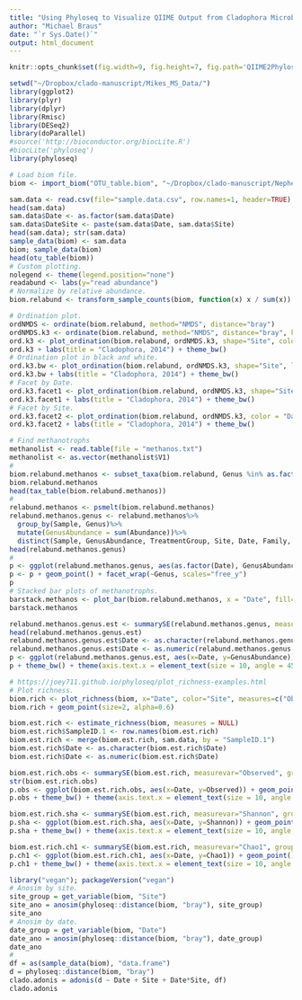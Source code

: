 ```yaml
---
title: "Using Phyloseq to Visualize QIIME Output from Cladophora Microbiota, 2014"
author: "Michael Braus"
date: "`r Sys.Date()`"
output: html_document
---
```

```r
knitr::opts_chunk$set(fig.width=9, fig.height=7, fig.path='QIIME2Phyloseq-figs/', warning=FALSE, message=FALSE, cache=TRUE)
```
```r
setwd("~/Dropbox/clado-manuscript/Mikes_MS_Data/")
library(ggplot2)
library(plyr)
library(dplyr)
library(Rmisc)
library(DESeq2)
library(doParallel)
#source('http://bioconductor.org/biocLite.R')
#biocLite('phyloseq')
library(phyloseq)
```
``` r
# Load biom file. 
biom <- import_biom("OTU_table.biom", "~/Dropbox/clado-manuscript/Nephele/PipelineResults_NMEPINZ20QK1/nephele_outputs/tree.tre", parseFunction=parse_taxonomy_greengenes)
```
``` r
sam.data <- read.csv(file="sample.data.csv", row.names=1, header=TRUE)
head(sam.data)
sam.data$Date <- as.factor(sam.data$Date)
sam.data$DateSite <- paste(sam.data$Date, sam.data$Site)
head(sam.data); str(sam.data)
sample_data(biom) <- sam.data
biom; sample_data(biom)
head(otu_table(biom))
# Custom plotting. 
nolegend <- theme(legend.position="none")
readabund <- labs(y="read abundance")
# Normalize by relative abundance. 
biom.relabund <- transform_sample_counts(biom, function(x) x / sum(x))
```
```r
# Ordination plot. 
ordNMDS <- ordinate(biom.relabund, method="NMDS", distance="bray")
ordNMDS.k3 <- ordinate(biom.relabund, method="NMDS", distance="bray", k=3)
ord.k3 <- plot_ordination(biom.relabund, ordNMDS.k3, shape="Site", color = "DateSite") + geom_point(size=3) + geom_polygon(aes(fill=DateSite), alpha=0.7)
ord.k3 + labs(title = "Cladophora, 2014") + theme_bw()
# Ordination plot in black and white. 
ord.k3.bw <- plot_ordination(biom.relabund, ordNMDS.k3, shape="Site", label = "Date") + geom_point(size=2) + geom_polygon(colour="black", size=0.25, fill="white", alpha = 0.2, aes(group=DateSite))
ord.k3.bw + labs(title = "Cladophora, 2014") + theme_bw()
# Facet by Date. 
ord.k3.facet1 <- plot_ordination(biom.relabund, ordNMDS.k3, shape="Site") + geom_point(size=2.5) + facet_wrap(~Date) + geom_polygon(colour="black", size=0.25, fill="white", alpha = 0.2, aes(group=DateSite))
ord.k3.facet1 + labs(title = "Cladophora, 2014") + theme_bw()
# Facet by Site. 
ord.k3.facet2 <- plot_ordination(biom.relabund, ordNMDS.k3, color = "Date") + geom_point(size=2.5) + facet_wrap(~Site, ncol = 1) + geom_polygon(colour="black", size=0.25, fill="white", alpha = 0.2, aes(group=DateSite))
ord.k3.facet2 + labs(title = "Cladophora, 2014") + theme_bw()
```
```r
# Find methanotrophs
methanolist <- read.table(file = "methanos.txt")
methanolist <- as.vector(methanolist$V1)
# 
biom.relabund.methanos <- subset_taxa(biom.relabund, Genus %in% as.factor(methanolist))
biom.relabund.methanos
head(tax_table(biom.relabund.methanos))
# 
relabund.methanos <- psmelt(biom.relabund.methanos)
relabund.methanos.genus <- relabund.methanos%>%
  group_by(Sample, Genus)%>%
  mutate(GenusAbundance = sum(Abundance))%>%
  distinct(Sample, GenusAbundance, TreatmentGroup, Site, Date, Family, Genus)
head(relabund.methanos.genus)
# 
p <- ggplot(relabund.methanos.genus, aes(as.factor(Date), GenusAbundance, color = Site))
p <- p + geom_point() + facet_wrap(~Genus, scales="free_y")
p
# Stacked bar plots of methanotrophs. 
barstack.methanos <- plot_bar(biom.relabund.methanos, x = "Date", fill="Site") + facet_wrap(~Genus, scales="free_y")
barstack.methanos
```
```r
relabund.methanos.genus.est <- summarySE(relabund.methanos.genus, measurevar="GenusAbundance", groupvars=c("Site","Date", "Genus"))
head(relabund.methanos.genus.est)
relabund.methanos.genus.est$Date <- as.character(relabund.methanos.genus.est$Date)
relabund.methanos.genus.est$Date <- as.numeric(relabund.methanos.genus.est$Date)
p <- ggplot(relabund.methanos.genus.est, aes(x=Date, y=GenusAbundance)) + geom_point() +  geom_errorbar(aes(ymin=GenusAbundance-se, ymax=GenusAbundance+se)) +  geom_smooth(method="lm", se=TRUE) + facet_wrap(~Genus~Site, ncol = 3, scales="free_y")
p + theme_bw() + theme(axis.text.x = element_text(size = 10, angle = 45, hjust=1),axis.text.y = element_text(size = 10))
```
```r
# https://joey711.github.io/phyloseq/plot_richness-examples.html
# Plot richness. 
biom.rich <- plot_richness(biom, x="Date", color="Site", measures=c("Observed", "Chao1", "Shannon"))
biom.rich + geom_point(size=2, alpha=0.6)

biom.est.rich <- estimate_richness(biom, measures = NULL)
biom.est.rich$SampleID.1 <- row.names(biom.est.rich)
biom.est.rich <- merge(biom.est.rich, sam.data, by = "SampleID.1")
biom.est.rich$Date <- as.character(biom.est.rich$Date)
biom.est.rich$Date <- as.numeric(biom.est.rich$Date)
```
```r
biom.est.rich.obs <- summarySE(biom.est.rich, measurevar="Observed", groupvars=c("Date","Site"))
str(biom.est.rich.obs)
p.obs <- ggplot(biom.est.rich.obs, aes(x=Date, y=Observed)) + geom_point() +  geom_errorbar(aes(ymin=Observed-se, ymax=Observed+se)) + geom_smooth(method="lm",se=TRUE) + facet_grid(~ Site)
p.obs + theme_bw() + theme(axis.text.x = element_text(size = 10, angle = 45, hjust=1),axis.text.y = element_text(size = 10))
```
```r
biom.est.rich.sha <- summarySE(biom.est.rich, measurevar="Shannon", groupvars=c("Date","Site")); biom.est.rich.sha
p.sha <- ggplot(biom.est.rich.sha, aes(x=Date, y=Shannon)) + geom_point() +  geom_errorbar(aes(ymin=Shannon-se, ymax=Shannon+se)) +  geom_smooth(method="lm",se=TRUE) + facet_grid(~ Site)
p.sha + theme_bw() + theme(axis.text.x = element_text(size = 10, angle = 45, hjust=1),axis.text.y = element_text(size = 10))
```
```r
biom.est.rich.ch1 <- summarySE(biom.est.rich, measurevar="Chao1", groupvars=c("Date","Site")); biom.est.rich.ch1
p.ch1 <- ggplot(biom.est.rich.ch1, aes(x=Date, y=Chao1)) + geom_point() +  geom_errorbar(aes(ymin=Chao1-se, ymax=Chao1+se)) +  geom_smooth(method="lm",se=TRUE) + facet_grid(~ Site)
p.ch1 + theme_bw() + theme(axis.text.x = element_text(size = 10, angle = 45, hjust=1),axis.text.y = element_text(size = 10))
```
```r
library("vegan"); packageVersion("vegan")
# Anosim by site. 
site_group = get_variable(biom, "Site")
site_ano = anosim(phyloseq::distance(biom, "bray"), site_group)
site_ano
# Anosim by date. 
date_group = get_variable(biom, "Date")
date_ano = anosim(phyloseq::distance(biom, "bray"), date_group)
date_ano
# 
df = as(sample_data(biom), "data.frame")
d = phyloseq::distance(biom, "bray")
clado.adonis = adonis(d ~ Date + Site + Date*Site, df)
clado.adonis
```

